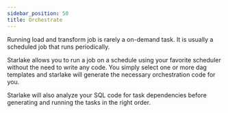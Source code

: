 ```yaml
---
sidebar_position: 50
title: Orchestrate
---
```



Running load and transform job is rarely a on-demand task. It is usually a scheduled job that runs periodically.

Starlake allows you to run a job on a schedule using your favorite scheduler without the need to write any code.
You simply select one or more dag templates and starlake will generate the necessary orchestration code for you.

Starlake will also analyze your SQL code for task dependencies before generating and running the tasks in the right order.
